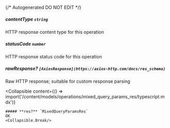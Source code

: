 {/* Autogenerated DO NOT EDIT  */}

##### **contentType** `string`
HTTP response content type for this operation

##### **statusCode** `number`
HTTP response status code for this operation

##### **rawResponse?** `[AxiosResponse](https://axios-http.com/docs/res_schema)`
Raw HTTP response; suitable for custom response parsing

<Collapsible
    content={() => import('/content/models/operations/mixed_query_params_res/typescript.mdx')}
>
    ##### **res?** `MixedQueryParamsRes`
    OK
    <Collapsible.Break/>
</Collapsible>


